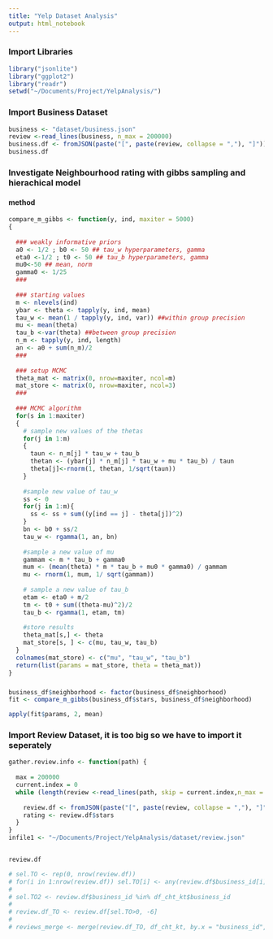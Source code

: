 ```yaml
---
title: "Yelp Dataset Analysis"
output: html_notebook
---
```


### Import Libraries
```r
library("jsonlite")
library("ggplot2")
library("readr")
setwd("~/Documents/Project/YelpAnalysis/")
```

### Import Business Dataset
```r
business <- "dataset/business.json"
review <-read_lines(business, n_max = 200000)
business.df <- fromJSON(paste("[", paste(review, collapse = ","), "]"))
business.df
```

### Investigate Neighbourhood rating with gibbs sampling and hierachical model

#### method
```r
compare_m_gibbs <- function(y, ind, maxiter = 5000)
{
    
  ### weakly informative priors
  a0 <- 1/2 ; b0 <- 50 ## tau_w hyperparameters, gamma
  eta0 <-1/2 ; t0 <- 50 ## tau_b hyperparameters, gamma
  mu0<-50 ## mean, norm
  gamma0 <- 1/25 
  ###
  
  ### starting values
  m <- nlevels(ind)
  ybar <- theta <- tapply(y, ind, mean)
  tau_w <- mean(1 / tapply(y, ind, var)) ##within group precision
  mu <- mean(theta)
  tau_b <-var(theta) ##between group precision
  n_m <- tapply(y, ind, length)
  an <- a0 + sum(n_m)/2
  ###
  
  ### setup MCMC
  theta_mat <- matrix(0, nrow=maxiter, ncol=m)
  mat_store <- matrix(0, nrow=maxiter, ncol=3)
  ###
  
  ### MCMC algorithm
  for(s in 1:maxiter) 
  {
    # sample new values of the thetas
    for(j in 1:m) 
    {
      taun <- n_m[j] * tau_w + tau_b
      thetan <- (ybar[j] * n_m[j] * tau_w + mu * tau_b) / taun
      theta[j]<-rnorm(1, thetan, 1/sqrt(taun))
    }
    
    #sample new value of tau_w
    ss <- 0
    for(j in 1:m){
      ss <- ss + sum((y[ind == j] - theta[j])^2)
    }
    bn <- b0 + ss/2
    tau_w <- rgamma(1, an, bn)
    
    #sample a new value of mu
    gammam <- m * tau_b + gamma0
    mum <- (mean(theta) * m * tau_b + mu0 * gamma0) / gammam
    mu <- rnorm(1, mum, 1/ sqrt(gammam)) 
    
    # sample a new value of tau_b
    etam <- eta0 + m/2
    tm <- t0 + sum((theta-mu)^2)/2
    tau_b <- rgamma(1, etam, tm)
    
    #store results
    theta_mat[s,] <- theta
    mat_store[s, ] <- c(mu, tau_w, tau_b)
  }
  colnames(mat_store) <- c("mu", "tau_w", "tau_b")
  return(list(params = mat_store, theta = theta_mat))
}
```

### 
```r
business_df$neighborhood <- factor(business_df$neighborhood)
fit <- compare_m_gibbs(business_df$stars, business_df$neighborhood)
```

```r
apply(fit$params, 2, mean)
```

### Import Review Dataset, it is too big so we have to import it seperately
```r
gather.review.info <- function(path) {
  
  max = 200000
  current.index = 0
  while (length(review <-read_lines(path, skip = current.index,n_max = max))) {
    
    review.df <- fromJSON(paste("[", paste(review, collapse = ","), "]"))
    rating <- review.df$stars
  }
}
infile1 <- "~/Documents/Project/YelpAnalysis/dataset/review.json"


review.df

# sel.TO <- rep(0, nrow(review.df))
# for(i in 1:nrow(review.df)) sel.TO[i] <- any(review.df$business_id[i] == df_cht_kt$business_id)
# 
# sel.TO2 <- review.df$business_id %in% df_cht_kt$business_id
# 
# review.df_TO <- review.df[sel.TO>0, -6]
# 
# reviews_merge <- merge(review.df_TO, df_cht_kt, by.x = "business_id", by.y = "business_id")
```
























































